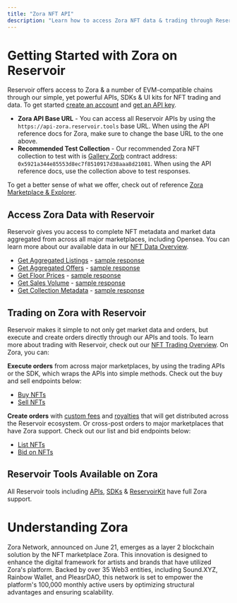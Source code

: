```yaml
---
title: "Zora NFT API"
description: "Learn how to access Zora NFT data & trading through Reservoir's developer tools"
---
```


# Getting Started with Zora on Reservoir

Reservoir offers access to Zora & a number of EVM-compatible chains through our simple, yet powerful APIs, SDKs & UI kits for NFT trading and data. To get started [create an account](https://dashboard.reservoir.tools/) and [get an API key](/reference/dashboard-sign-up).

* **Zora API Base URL** - You can access all Reservoir APIs by using the `https://api-zora.reservoir.tools` base URL. When using the API reference docs for Zora, make sure to change the base URL to the one above.
* **Recommended Test Collection** - Our recommended Zora NFT collection to test with is [Gallery Zorb](https://explorer.zora.energy/address/0x5921A344e85553d8Ec7f8510917D38Aaa8D21081) contract address: `0x5921a344e85553d8ec7f8510917d38aaa8d21081`. When using the API reference docs, use the collection above to test responses.

To get a better sense of what we offer, check out of reference [Zora Marketplace & Explorer](https://explorer.reservoir.tools/Zora).

## Access Zora Data with Reservoir

Reservoir gives you access to complete NFT metadata and market data aggregated from across all major marketplaces, including Opensea. You can learn more about our available data in our [NFT Data Overview](/reference/nft-data-overview).

* [Get Aggregated Listings](/reference/getordersasksv5) - [sample response](https://api-zora.reservoir.tools/orders/asks/v5?contracts=0x5921a344e85553d8ec7f8510917d38aaa8d21081)
* [Get Aggregated Offers](/reference/getordersbidsv6) - [sample response](https://api-zora.reservoir.tools/orders/bids/v6?contracts=0x5921a344e85553d8ec7f8510917d38aaa8d21081)
* [Get Floor Prices](/reference/getcollectionsv7) - [sample response](https://api-zora.reservoir.tools/collections/v7?id=0x5921a344e85553d8ec7f8510917d38aaa8d21081)
* [Get Sales Volume](/reference/getcollectionsdailyvolumesv1) - [sample response](https://api-zora.reservoir.tools/collections/daily-volumes/v1?id=0x5921a344e85553d8ec7f8510917d38aaa8d21081)
* [Get Collection Metadata](/reference/gettokensv6) - [sample response](https://api-zora.reservoir.tools/tokens/v6?collection=0x5921a344e85553d8ec7f8510917d38aaa8d21081)

## Trading on Zora with Reservoir

Reservoir makes it simple to not only get market data and orders, but execute and create orders directly through our APIs and tools. To learn more about trading with Reservoir, check out our [NFT Trading Overview](/reference/creating-and-filling-orders). On Zora, you can:

**Execute orders** from across major marketplaces, by using the trading APIs or the SDK, which wraps the APIs into simple methods. Check out the buy and sell endpoints below:

* [Buy NFTs](/reference/postexecutebuyv7)
* [Sell NFTs](/reference/postexecutesellv7)

**Create orders** with [custom fees](/docs/custom-fees) and [royalties](/docs/royalties) that will get distributed across the Reservoir ecosystem. Or cross-post orders to major marketplaces that have Zora support. Check out our list and bid endpoints below:

* [List NFTs](/reference/postexecutelistv5)
* [Bid on NFTs](/reference/postexecutebidv5)

## Reservoir Tools Available on Zora

All Reservoir tools including [APIs](/reference/overview), [SDKs](/reference/reservoir-sdk-jstsnode) & [ReservoirKit](/reference/reservoirkit) have full Zora support.

# Understanding Zora

Zora Network, announced on June 21, emerges as a layer 2 blockchain solution by the NFT marketplace Zora. This innovation is designed to enhance the digital framework for artists and brands that have utilized Zora's platform. Backed by over 35 Web3 entities, including Sound.XYZ, Rainbow Wallet, and PleasrDAO, this network is set to empower the platform's 100,000 monthly active users by optimizing structural advantages and ensuring scalability.
